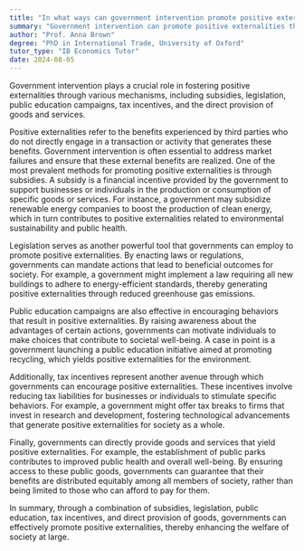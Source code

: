 ```yaml
---
title: "In what ways can government intervention promote positive externalities?"
summary: "Government intervention can promote positive externalities through subsidies, legislation, and public education campaigns."
author: "Prof. Anna Brown"
degree: "PhD in International Trade, University of Oxford"
tutor_type: "IB Economics Tutor"
date: 2024-08-05
---
```


Government intervention plays a crucial role in fostering positive externalities through various mechanisms, including subsidies, legislation, public education campaigns, tax incentives, and the direct provision of goods and services.

Positive externalities refer to the benefits experienced by third parties who do not directly engage in a transaction or activity that generates these benefits. Government intervention is often essential to address market failures and ensure that these external benefits are realized. One of the most prevalent methods for promoting positive externalities is through subsidies. A subsidy is a financial incentive provided by the government to support businesses or individuals in the production or consumption of specific goods or services. For instance, a government may subsidize renewable energy companies to boost the production of clean energy, which in turn contributes to positive externalities related to environmental sustainability and public health.

Legislation serves as another powerful tool that governments can employ to promote positive externalities. By enacting laws or regulations, governments can mandate actions that lead to beneficial outcomes for society. For example, a government might implement a law requiring all new buildings to adhere to energy-efficient standards, thereby generating positive externalities through reduced greenhouse gas emissions.

Public education campaigns are also effective in encouraging behaviors that result in positive externalities. By raising awareness about the advantages of certain actions, governments can motivate individuals to make choices that contribute to societal well-being. A case in point is a government launching a public education initiative aimed at promoting recycling, which yields positive externalities for the environment.

Additionally, tax incentives represent another avenue through which governments can encourage positive externalities. These incentives involve reducing tax liabilities for businesses or individuals to stimulate specific behaviors. For example, a government might offer tax breaks to firms that invest in research and development, fostering technological advancements that generate positive externalities for society as a whole.

Finally, governments can directly provide goods and services that yield positive externalities. For example, the establishment of public parks contributes to improved public health and overall well-being. By ensuring access to these public goods, governments can guarantee that their benefits are distributed equitably among all members of society, rather than being limited to those who can afford to pay for them.

In summary, through a combination of subsidies, legislation, public education, tax incentives, and direct provision of goods, governments can effectively promote positive externalities, thereby enhancing the welfare of society at large.
    